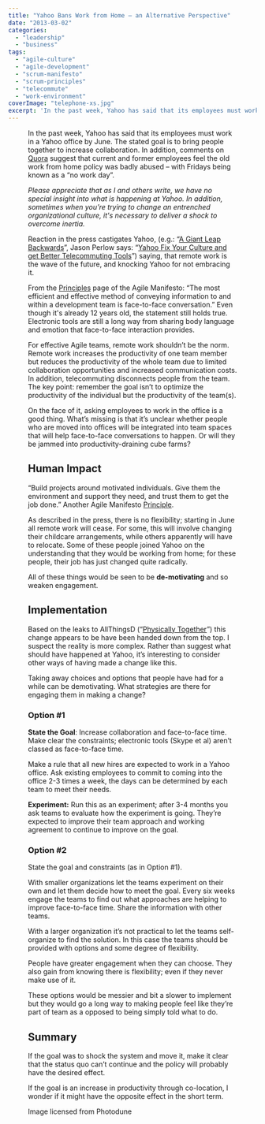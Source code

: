 ```yaml
---
title: "Yahoo Bans Work from Home – an Alternative Perspective"
date: "2013-03-02"
categories: 
  - "leadership"
  - "business"
tags: 
  - "agile-culture"
  - "agile-development"
  - "scrum-manifesto"
  - "scrum-principles"
  - "telecommute"
  - "work-environment"
coverImage: "telephone-xs.jpg"
excerpt: 'In the past week, Yahoo has said that its employees must work in a Yahoo office by June.'
---
```




<Figure
  src={TelephoneXs}
  alt="telephone - image licensed from Photodune"
  caption="telephone - image licensed from Photodune"
/>


In the past week, Yahoo has said that its employees must work in a Yahoo office by June. The stated goal is to bring people together to increase collaboration. In addition, comments on [Quora](external:https://www.quora.com/Yahoo/What-has-been-the-internal-reaction-at-Yahoo-to-Marissa-Mayers-no-work-from-home-policy?srid=Bi&share=1) suggest that current and former employees feel the old work from home policy was badly abused – with Fridays being known as a “no work day”.

_Please appreciate that as I and others write, we have no special insight into what is happening at Yahoo. In addition, sometimes when you’re trying to change an entrenched organizational culture, it's necessary to deliver a shock to overcome inertia._

Reaction in the press castigates Yahoo, (e.g.: “[A Giant Leap Backwards](external:https://financialpost.com/executive/a-giant-leap-backward-marissa-mayer-under-fire-for-banning-employees-from-working-from-home?r)”, Jason Perlow says: “[Yahoo Fix Your Culture and get Better Telecommuting Tools](external:https://www.zdnet.com/article/yahoo-fix-your-culture-and-get-better-telecommuting-tools/)”) saying, that remote work is the wave of the future, and knocking Yahoo for not embracing it.

From the [Principles](external:https://agilemanifesto.org/principles.html) page of the Agile Manifesto: “The most efficient and effective method of conveying information to and within a development team is face-to-face conversation.” Even though it's already 12 years old, the statement still holds true. Electronic tools are still a long way from sharing body language and emotion that face-to-face interaction provides.

For effective Agile teams, remote work shouldn’t be the norm. Remote work increases the productivity of one team member but reduces the productivity of the whole team due to limited collaboration opportunities and increased communication costs. In addition, telecommuting disconnects people from the team. The key point: remember the goal isn’t to optimize the productivity of the individual but the productivity of the team(s).

On the face of it, asking employees to work in the office is a good thing. What’s missing is that it’s unclear whether people who are moved into offices will be integrated into team spaces that will help face-to-face conversations to happen. Or will they be jammed into productivity-draining cube farms?

## Human Impact

“Build projects around motivated individuals. Give them the environment and support they need, and trust them to get the job done.” Another Agile Manifesto [Principle](external:https://agilemanifesto.org/principles.html).

As described in the press, there is no flexibility; starting in June all remote work will cease. For some, this will involve changing their childcare arrangements, while others apparently will have to relocate. Some of these people joined Yahoo on the understanding that they would be working from home; for these people, their job has just changed quite radically.

All of these things would be seen to be **de-motivating** and so weaken engagement.

## Implementation

Based on the leaks to AllThingsD (“[Physically Together](external:http://allthingsd.com/20130222/physically-together-heres-the-internal-yahoo-no-work-from-home-memo-which-extends-beyond-remote-workers/)”) this change appears to be have been handed down from the top. I suspect the reality is more complex. Rather than suggest what should have happened at Yahoo, it’s interesting to consider other ways of having made a change like this.

Taking away choices and options that people have had for a while can be demotivating. What strategies are there for engaging them in making a change?

### Option #1

**State the Goal**: Increase collaboration and face-to-face time. Make clear the constraints; electronic tools (Skype et al) aren’t classed as face-to-face time.

Make a rule that all new hires are expected to work in a Yahoo office. Ask existing employees to commit to coming into the office 2-3 times a week, the days can be determined by each team to meet their needs.

**Experiment:** Run this as an experiment; after 3-4 months you ask teams to evaluate how the experiment is going. They’re expected to improve their team approach and working agreement to continue to improve on the goal.

### Option #2

State the goal and constraints (as in Option #1).

With smaller organizations let the teams experiment on their own and let them decide how to meet the goal. Every six weeks engage the teams to find out what approaches are helping to improve face-to-face time. Share the information with other teams.

With a larger organization it’s not practical to let the teams self-organize to find the solution. In this case the teams should be provided with options and some degree of flexibility.

People have greater engagement when they can choose. They also gain from knowing there is flexibility; even if they never make use of it.

These options would be messier and bit a slower to implement but they would go a long way to making people feel like they’re part of team as a opposed to being simply told what to do.

## Summary

If the goal was to shock the system and move it, make it clear that the status quo can’t continue and the policy will probably have the desired effect.

If the goal is an increase in productivity through co-location, I wonder if it might have the opposite effect in the short term.

Image licensed from Photodune
